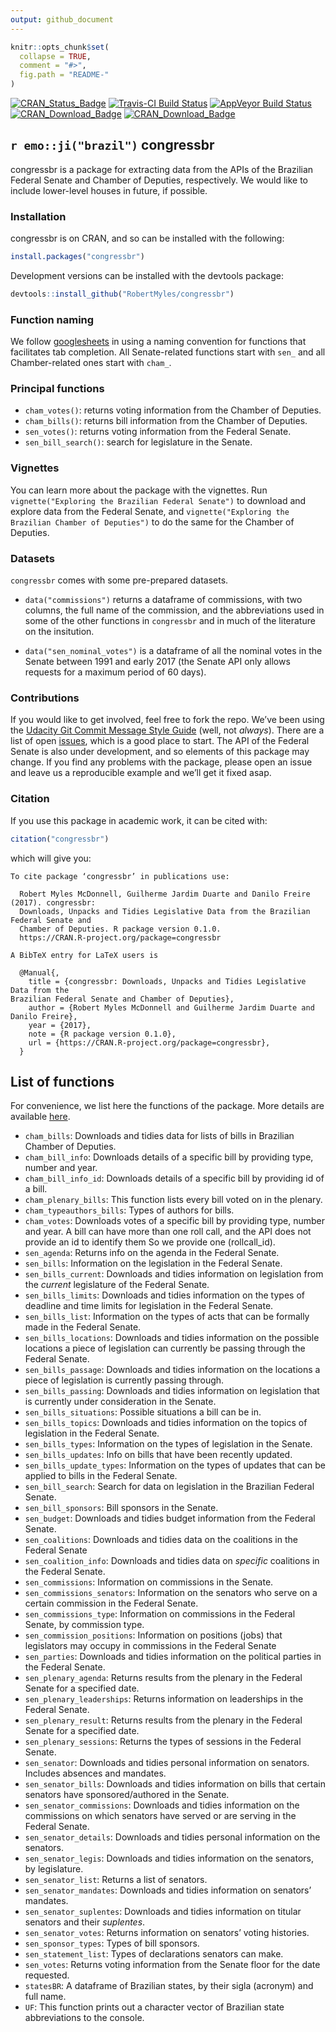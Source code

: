```yaml
---
output: github_document
---
```


```r
knitr::opts_chunk$set(
  collapse = TRUE,
  comment = "#>",
  fig.path = "README-"
)
```
[![CRAN_Status_Badge](http://www.r-pkg.org/badges/version/congressbr)](https://cran.r-project.org/package=congressbr) [![Travis-CI Build Status](https://travis-ci.org/RobertMyles/congressbr.svg?branch=master)](https://travis-ci.org/RobertMyles/congressbr)
[![AppVeyor Build Status](https://ci.appveyor.com/api/projects/status/github/RobertMyles/congressbr?branch=master&svg=true)](https://ci.appveyor.com/project/RobertMyles/congressbr)
[![CRAN_Download_Badge](http://cranlogs.r-pkg.org/badges/congressbr)](https://CRAN.R-project.org/package=congressbr)
[![CRAN_Download_Badge](http://cranlogs.r-pkg.org/badges/grand-total/congressbr)](https://CRAN.R-project.org/package=congressbr)  

## `r emo::ji("brazil")` congressbr

congressbr is a package for extracting data from the APIs of the Brazilian Federal Senate and Chamber of Deputies, respectively. We would like to include lower-level houses in future, if possible.

### Installation

congressbr is on CRAN, and so can be installed with the following:

```r
install.packages("congressbr")
```

Development versions can be installed with the devtools package: 

```r
devtools::install_github("RobertMyles/congressbr")
```

### Function naming

We follow [googlesheets](https://github.com/jennybc/googlesheets) in using a naming convention for functions that facilitates tab completion. All Senate-related functions start with `sen_` and all Chamber-related ones start with `cham_`. 

### Principal functions  

- `cham_votes()`: returns voting information from the Chamber of Deputies. 
- `cham_bills()`: returns bill information from the Chamber of Deputies.
- `sen_votes()`: returns voting information from the Federal Senate. 
- `sen_bill_search()`: search for legislature in the Senate.

### Vignettes  

You can learn more about the package with the vignettes. Run `vignette("Exploring the Brazilian Federal Senate")` to download and explore data from the Federal Senate, and `vignette("Exploring the Brazilian Chamber of Deputies")` to do the same for the Chamber of Deputies. 

### Datasets
`congressbr` comes with some pre-prepared datasets.   

- `data("commissions")` returns a dataframe of commissions, with two columns, the full name of the commission, and the abbreviations used in some of the other functions in `congressbr` and in much of the literature on the insitution. 

- `data("sen_nominal_votes")` is a dataframe of all the nominal votes in the Senate between 1991 and early 2017 (the Senate API only allows requests for a maximum period of 60 days).

### Contributions

If you would like to get involved, feel free to fork the repo. We've been using the [Udacity Git Commit Message Style Guide](https://udacity.github.io/git-styleguide/) (well, not *always*). There are a list of open [issues](https://github.com/RobertMyles/congressbr/issues), which is a good place to start. The API of the Federal Senate is also under development, and so elements of this package may change. If you find any problems with the package, please open an issue and leave us a reproducible example and we'll get it fixed asap. 

### Citation  

If you use this package in academic work, it can be cited with:   

```r

citation("congressbr")

```

which will give you:  

```
To cite package ‘congressbr’ in publications use:

  Robert Myles McDonnell, Guilherme Jardim Duarte and Danilo Freire (2017). congressbr:
  Downloads, Unpacks and Tidies Legislative Data from the Brazilian Federal Senate and
  Chamber of Deputies. R package version 0.1.0.
  https://CRAN.R-project.org/package=congressbr

A BibTeX entry for LaTeX users is

  @Manual{,
    title = {congressbr: Downloads, Unpacks and Tidies Legislative Data from the
Brazilian Federal Senate and Chamber of Deputies},
    author = {Robert Myles McDonnell and Guilherme Jardim Duarte and Danilo Freire},
    year = {2017},
    note = {R package version 0.1.0},
    url = {https://CRAN.R-project.org/package=congressbr},
  }
```

## List of functions  

For convenience, we list here the functions of the package. More details are available [here](https://CRAN.R-project.org/package=congressbr). 

- `cham_bills`: Downloads and tidies data for lists of bills in Brazilian Chamber of Deputies. 
- `cham_bill_info`: Downloads details of a specific bill by providing type, number and year.  
- `cham_bill_info_id`: Downloads details of a specific bill by providing id of a bill.
- `cham_plenary_bills`: This function lists every bill voted on in the plenary.
- `cham_typeauthors_bills`: Types of authors for bills.
- `cham_votes`: Downloads votes of a specific bill by providing type, number and year. A bill can have more than one roll call, and the API does not provide an id to identify them So we provide one (rollcall_id).  
- `sen_agenda`: Returns info on the agenda in the Federal Senate.
- `sen_bills`: Information on the legislation in the Federal Senate.
- `sen_bills_current`: Downloads and tidies information on legislation from the *current* legislature of the Federal Senate.
- `sen_bills_limits`: Downloads and tidies information on the types of deadline and time limits for legislation in the Federal Senate.
- `sen_bills_list`: Information on the types of acts that can be formally made in the Federal Senate.
- `sen_bills_locations`: Downloads and tidies information on the possible locations a piece of legislation can currently be passing through the Federal Senate.
- `sen_bills_passage`: Downloads and tidies information on the locations a piece of legislation is currently passing through.
- `sen_bills_passing`: Downloads and tidies information on legislation that is currently under consideration in the Senate.
- `sen_bills_situations`: Possible situations a bill can be in.
- `sen_bills_topics`: Downloads and tidies information on the topics of legislation in the Federal Senate.
- `sen_bills_types`: Information on the types of legislation in the Senate.
- `sen_bills_updates`: Info on bills that have been recently updated.
- `sen_bills_update_types`: Information on the types of updates that can be applied to bills in the Federal Senate.
- `sen_bill_search`: Search for data on legislation in the Brazilian Federal Senate.
- `sen_bill_sponsors`: Bill sponsors in the Senate.
- `sen_budget`: Downloads and tidies budget information from the Federal Senate.
- `sen_coalitions`: Downloads and tidies data on the coalitions in the Federal Senate
- `sen_coalition_info`: Downloads and tidies data on *specific* coalitions in the Federal Senate.
- `sen_commissions`: Information on commissions in the Senate.
- `sen_commissions_senators`: Information on the senators who serve on a certain commission in the Federal Senate.
- `sen_commissions_type`: Information on commissions in the Federal Senate, by commission type.
- `sen_commission_positions`: Information on positions (jobs) that legislators may occupy in commissions in the Federal Senate
- `sen_parties`: Downloads and tidies information on the political parties in the Federal Senate.
- `sen_plenary_agenda`: Returns results from the plenary in the Federal Senate for a specified date.
- `sen_plenary_leaderships`: Returns information on leaderships in the Federal Senate.
- `sen_plenary_result`: Returns results from the plenary in the Federal Senate for a specified date.
- `sen_plenary_sessions`: Returns the types of sessions in the Federal Senate.
- `sen_senator`: Downloads and tidies personal information on senators. Includes absences and mandates.
- `sen_senator_bills`: Downloads and tidies information on bills that certain senators have sponsored/authored in the Senate.
- `sen_senator_commissions`: Downloads and tidies information on the commissions on which senators have served or are serving in the Federal Senate.
- `sen_senator_details`: Downloads and tidies personal information on the senators.
- `sen_senator_legis`: Downloads and tidies information on the senators, by legislature.
- `sen_senator_list`: Returns a list of senators.
- `sen_senator_mandates`: Downloads and tidies information on senators’ mandates.
- `sen_senator_suplentes`: Downloads and tidies information on titular senators and their *suplentes*.
- `sen_senator_votes`: Returns information on senators’ voting histories.
- `sen_sponsor_types`: Types of bill sponsors.
- `sen_statement_list`: Types of declarations senators can make.
- `sen_votes`: Returns voting information from the Senate floor for the date requested.
- `statesBR`: A dataframe of Brazilian states, by their sigla (acronym) and full name.
- `UF`: This function prints out a character vector of Brazilian state abbreviations to the console. 

